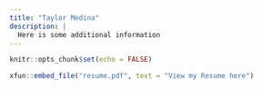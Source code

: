 ```yaml
---
title: "Taylor Medina"
description: |
  Here is some additional information 
---
```


```r
knitr::opts_chunk$set(echo = FALSE)
```

```r
xfun::embed_file("resume.pdf", text = "View my Resume here")
```

